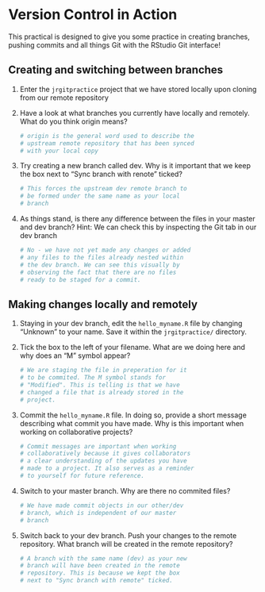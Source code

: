 # Version Control in Action

This practical is designed to give you some practice in creating branches, pushing commits and all things Git with the RStudio Git interface!

## Creating and switching between branches

1. Enter the `jrgitpractice` project that we have stored locally upon cloning from our remote repository

2. Have a look at what branches you currently have locally and remotely. What do you think origin means?
   ```r
   # origin is the general word used to describe the
   # upstream remote repository that has been synced
   # with your local copy
   ```

3. Try creating a new branch called dev. Why is it important that we keep the box next to "Sync branch with renote" ticked? 
   ```r
   # This forces the upstream dev remote branch to
   # be formed under the same name as your local
   # branch
   ```

4. As things stand, is there any difference between the files in your master and dev branch? Hint: We can check this by inspecting the Git tab in our dev branch
   ```r
   # No - we have not yet made any changes or added
   # any files to the files already nested within
   # the dev branch. We can see this visually by
   # observing the fact that there are no files
   # ready to be staged for a commit. 
   ```

## Making changes locally and remotely

1. Staying in your dev branch, edit the `hello_myname.R` file by changing "Unknown" to your name. Save it within the `jrgitpractice/` directory. 
2. Tick the box to the left of your filename. What are we doing here and why does an "M" symbol appear?
   ```r
   # We are staging the file in preperation for it
   # to be commited. The M symbol stands for
   # "Modified". This is telling is that we have
   # changed a file that is already stored in the
   # project.
   ```

3. Commit the `hello_myname.R` file. In doing so, provide a short message describing what commit you have made. Why is this important when working on collaborative projects?
   ```r
   # Commit messages are important when working
   # collaboratively because it gives collaborators
   # a clear understanding of the updates you have
   # made to a project. It also serves as a reminder
   # to yourself for future reference.
   ```

4. Switch to your master branch. Why are there no commited files?
   ```r
   # We have made commit objects in our other/dev
   # branch, which is independent of our master
   # branch
   ```

5. Switch back to your dev branch. Push your changes to the remote repository. What branch will be created in the remote repository?
   ```r
   # A branch with the same name (dev) as your new
   # branch will have been created in the remote
   # repository. This is because we kept the box
   # next to "Sync branch with remote" ticked.
   ```
